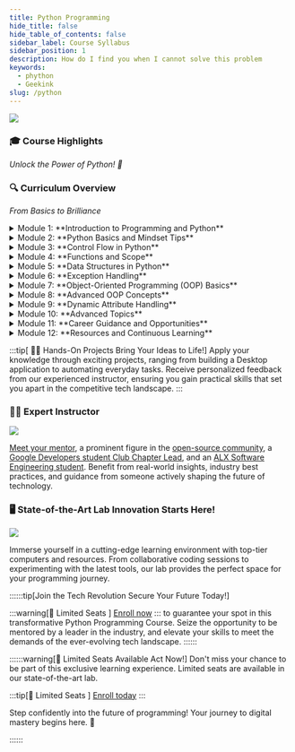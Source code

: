 ```yaml
---
title: Python Programming
hide_title: false
hide_table_of_contents: false
sidebar_label: Course Syllabus
sidebar_position: 1
description: How do I find you when I cannot solve this problem
keywords:
  - phython
  - Geekink
slug: /python
---
```


![](./../../static/img/sysllabus.jpeg)


### 🎓 Course Highlights 
*Unlock the Power of Python! 🚀*

### 🔍 Curriculum Overview
 
*From Basics to Brilliance*

<details>
  <summary>Module 1: **Introduction to Programming and Python**</summary>
  
- Overview of programming concepts
- Why Python is a great choice for beginners
- Brief history of Python and its creator, Guido van Rossum
- Introduction to Python's philosophy: The Zen of Python
- Setting up Python environment
  
</details>

<details>
<summary>Module 2: **Python Basics and Mindset Tips**</summary>

- Basics of using the Python interpreter
- Printing text and variables using `print`
- Importance of indentation in Python
- Comments and their role in code readability
- Tips for cultivating a programmer's mindset
</details>

<details>
<summary>Module 3: **Control Flow in Python**</summary>

- Understanding conditional statements (if, else)
- Utilizing loops (while and for)
- Break and continue statements
- Using else clauses with loops
- The pass statement and its applications

</details>

<details>
<summary>Module 4: **Functions and Scope**</summary>

- Introduction to functions and their role in modular programming
- Scope of variables and their visibility
- Importing functions from other files
- Creating modules and organizing code
- Utilizing the built-in function `dir()`

</details>

<details>
<summary>Module 5: **Data Structures in Python**</summary>

- Understanding and using lists
- Differences between strings and lists
- Common list methods and their applications
- Working with sets and dictionaries
- Overview of tuples and their use cases
</details>

<details>
<summary>Module 6: **Exception Handling**</summary>

- Distinguishing errors from exceptions
- Introduction to exceptions and their importance
- Handling exceptions gracefully
- Purpose of catching exceptions
- Raising built-in exceptions
</details>

<details>
<summary>Module 7: **Object-Oriented Programming (OOP) Basics**</summary>

- Introduction to OOP concepts
- Defining classes and objects
- Attributes and methods in classes
- The special `__init__` method and its significance
- Understanding Data Abstraction, Data Encapsulation, and Information Hiding

</details>

<details>
<summary>Module 8: **Advanced OOP Concepts**</summary>

- Working with properties in classes
- Difference between attributes and properties
- Pythonic way to write getters and setters
- Special methods `__str__` and `__repr__`
- Class attributes, class methods, and static methods
</details>

<details>
<summary>Module 9: **Dynamic Attribute Handling**</summary>

- Dynamically creating new attributes for existing instances
- Binding attributes to objects and classes
- Exploring `__dict__` of a class and an instance
- How Python finds attributes of an object or class
- Using the `getattr` function
</details>

<details>
<summary>Module 10: **Advanced Topics**</summary>
- Understanding tracebacks
- Utilizing the `range` function
- Exploring arithmetic operators in Python
- Advanced concepts in Python programming

</details>


<details>
<summary>Module 11: **Career Guidance and Opportunities**</summary>
- Overview of Python's significance in the industry
- Exploring various career paths with Python
- Developing a portfolio and personal projects
- Importance of networking and community involvement
</details>

<details>
<summary>Module 12: **Resources and Continuous Learning**</summary>

- Curated resources for continuous learning
- Online communities and forums
- Further educational opportunities and certifications
- Staying updated with the latest Python developments
- Guidance on pursuing a career in Python and related fields
</details>


:::tip[ 👩‍💻 Hands-On Projects Bring Your Ideas to Life!]
Apply your knowledge through exciting projects, ranging from building a Desktop application to automating everyday tasks. Receive personalized feedback from our experienced instructor, ensuring you gain practical skills that set you apart in the competitive tech landscape.
::: 

### 👨‍🏫 Expert Instructor 

![](./../../static/img/google.png)

[Meet your mentor](https://github.com/AdamsGeeky), a prominent figure in the [open-source community](https://www.linkedin.com/company/opls/), a [Google Developers student Club Chapter Lead](https://gdsc.community.dev/gombe-state-university/), and an [ALX Software Engineering student](https://www.alxafrica.com/software-engineering-hard-vs-soft-skills/). Benefit from real-world insights, industry best practices, and guidance from someone actively shaping the future of technology.

### 🖥️ State-of-the-Art Lab Innovation Starts Here!

![](./../../static/img/laba.png)


Immerse yourself in a cutting-edge learning environment with top-tier computers and resources. From collaborative coding sessions to experimenting with the latest tools, our lab provides the perfect space for your programming journey.



::::::tip[Join the Tech Revolution Secure Your Future Today!]

:::warning[🚨 Limited Seats ]
[Enroll now](./intro.mdx)
::: 
to guarantee your spot in this transformative Python Programming Course. Seize the opportunity to be mentored by a leader in the industry, and elevate your skills to meet the demands of the ever-evolving tech landscape.
::::::




::::::warning[🚨 Limited Seats Available Act Now!]
Don't miss your chance to be part of this exclusive learning experience. Limited seats are available in our state-of-the-art lab. 

:::tip[🚨 Limited Seats ]
[Enroll today](./intro.mdx)
::: 

Step confidently into the future of programming! Your journey to digital mastery begins here. 🌟

::::::





